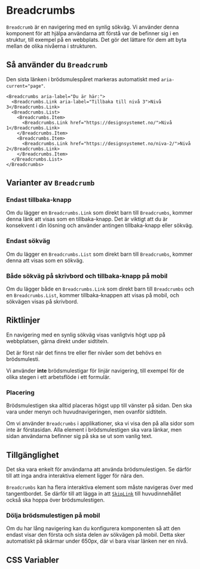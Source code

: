 
<Meta of={BreadcrumbsStories} />

# Breadcrumbs

`Breadcrumb` är en navigering med en synlig sökväg. Vi använder denna komponent för att hjälpa användarna att förstå 
var de befinner sig i en struktur, till exempel på en webbplats. Det gör det lättare för dem att byta mellan de olika nivåerna i strukturen.

<Primary />
<Controls of={BreadcrumbsStories.Preview} />

## Så använder du `Breadcrumb`

Den sista länken i brödsmulespåret markeras automatiskt med `aria-current="page"`.

```tsx
<Breadcrumbs aria-label="Du är här:">
  <Breadcrumbs.Link aria-label="Tillbaka till nivå 3">Nivå 3</Breadcrumbs.Link>
  <Breadcrumbs.List>
    <Breadcrumbs.Item>
      <Breadcrumbs.Link href="https://designsystemet.no/">Nivå 1</Breadcrumbs.Link>
    </Breadcrumbs.Item>
    <Breadcrumbs.Item>
      <Breadcrumbs.Link href="https://designsystemet.no/niva-2/">Nivå 2</Breadcrumbs.Link>
    </Breadcrumbs.Item>
  </Breadcrumbs.List>
</Breadcrumbs>
```

## Varianter av `Breadcrumb`

### Endast tillbaka-knapp

Om du lägger en `Breadcrumbs.Link` som direkt barn till `Breadcrumbs`, kommer denna länk att visas som en tillbaka-knapp. Det är viktigt att du är konsekvent i din lösning och använder antingen tillbaka-knapp eller sökväg.

<Canvas of={BreadcrumbsStories.BackOnly} />

### Endast sökväg

Om du lägger en `Breadcrumbs.List` som direkt barn till `Breadcrumbs`, kommer denna att visas som en sökväg.

<Canvas of={BreadcrumbsStories.ListOnly} />

### Både sökväg på skrivbord och tillbaka-knapp på mobil

Om du lägger både en `Breadcrumbs.Link` som direkt barn till `Breadcrumbs` och en `Breadcrumbs.List`, kommer tillbaka-knappen att visas på mobil, och sökvägen visas på skrivbord.

<Canvas of={BreadcrumbsStories.Preview} />

## Riktlinjer

En navigering med en synlig sökväg visas vanligtvis högt upp på webbplatsen, gärna direkt under sidtiteln.

Det är först när det finns tre eller fler nivåer som det behövs en brödsmulesti.

Vi använder **inte** brödsmulestigar för linjär navigering, till exempel för de olika stegen i ett arbetsflöde i ett formulär.
<br/>
### Placering
Brödsmulestigen ska alltid placeras högst upp till vänster på sidan. Den ska vara under menyn och huvudnavigeringen, men ovanför sidtiteln.

Om vi använder `Breadcrumbs` i applikationer, ska vi visa den på alla sidor som inte är förstasidan. Alla element i 
brödsmulestigen ska vara länkar, men sidan användarna befinner sig på ska se ut som vanlig text.

## Tillgänglighet

Det ska vara enkelt för användarna att använda brödsmulestigen. Se därför till att inga andra interaktiva element ligger för nära den.

`Breadcrumbs` kan ha flera interaktiva element som måste navigeras över med tangentbordet.
Se därför till att lägga in att [`SkipLink`](/docs/komponenter-skiplink--docs) till 
huvudinnehållet också ska hoppa över brödsmulestigen.
<br/>
### Dölja brödsmulestigen på mobil

Om du har lång navigering kan du konfigurera komponenten så att den endast visar den första och sista delen av sökvägen på mobil. 
Detta sker automatiskt på skärmar under 650px, där vi bara visar länken ner en nivå.

## CSS Variabler

<CssVariables css={css} />
